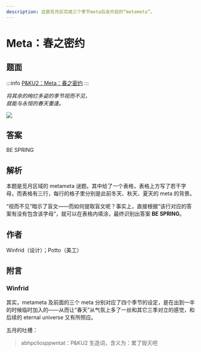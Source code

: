 ```yaml
---
description: 这是觅月区完成三个季节meta后会开启的“metameta”。
---
```


# Meta：春之密约

## 题面

:::info
[P&KU2：Meta：春之密约](https://pnku2.pkupuzzle.art/#/game/miyue/spring_meta)
:::

_将其余的绚烂多姿的季节视而不见，_  
_就能与永恒的春天重逢。_

![](./28-meta-chun-zhi-mi-yue.assets/image_1.webp)

## 答案

<AnswerBlock>BE SPRING</AnswerBlock>

## 解析

本题是觅月区域的 metameta 谜题。其中给了一个表格，表格上方写了若干字母，而表格有三行，每行的格子里分别是此前冬天、秋天、夏天的 meta 的背景。

“视而不见”暗示了盲文——而如何提取盲文呢？事实上，直接根据“该行对应的答案有没有包含该字母”，就可以在表格内填涂，最终识别出答案 **BE SPRING**。

## 作者

Winfrid（设计）；Potto（美工）

## 附言

### Winfrid

其实，metameta 及前面的三个 meta 分别对应了四个季节的设定，是在出到一半的时候临时加入的——从而让“春天”从气氛上多了一丝和其它三季对立的感觉，和后续的 eternal universe 又有所照应。

五月的吐槽：

> abhpcliosppwntat：P&KU2 生造词，含义为：累了毁灭吧

